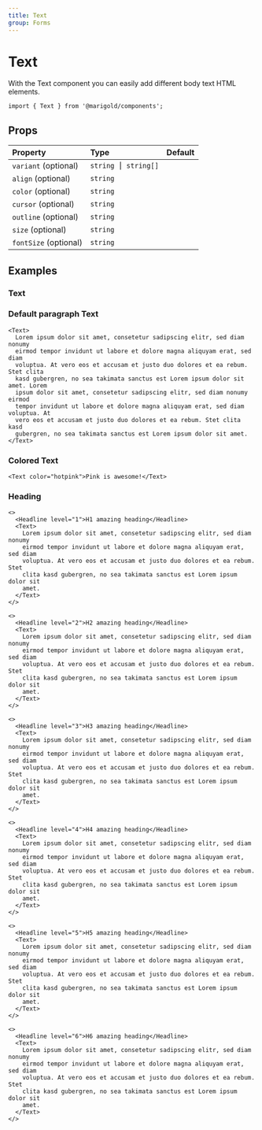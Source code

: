 ```yaml
---
title: Text
group: Forms
---
```


# Text

With the Text component you can easily add different body text HTML elements.

```tsx onlyCode
import { Text } from '@marigold/components';
```

## Props

| Property              | Type                | Default |
| :-------------------- | :------------------ | :------ |
| `variant` (optional)  | `string ⎮ string[]` |         |
| `align` (optional)    | `string`            |         |
| `color` (optional)    | `string`            |         |
| `cursor` (optional)   | `string`            |         |
| `outline` (optional)  | `string`            |         |
| `size` (optional)     | `string`            |         |
| `fontSize` (optional) | `string`            |         |

## Examples

### Text

### Default paragraph Text

```tsx
<Text>
  Lorem ipsum dolor sit amet, consetetur sadipscing elitr, sed diam nonumy
  eirmod tempor invidunt ut labore et dolore magna aliquyam erat, sed diam
  voluptua. At vero eos et accusam et justo duo dolores et ea rebum. Stet clita
  kasd gubergren, no sea takimata sanctus est Lorem ipsum dolor sit amet. Lorem
  ipsum dolor sit amet, consetetur sadipscing elitr, sed diam nonumy eirmod
  tempor invidunt ut labore et dolore magna aliquyam erat, sed diam voluptua. At
  vero eos et accusam et justo duo dolores et ea rebum. Stet clita kasd
  gubergren, no sea takimata sanctus est Lorem ipsum dolor sit amet.
</Text>
```

### Colored Text

```tsx
<Text color="hotpink">Pink is awesome!</Text>
```

### Heading

```tsx
<>
  <Headline level="1">H1 amazing heading</Headline>
  <Text>
    Lorem ipsum dolor sit amet, consetetur sadipscing elitr, sed diam nonumy
    eirmod tempor invidunt ut labore et dolore magna aliquyam erat, sed diam
    voluptua. At vero eos et accusam et justo duo dolores et ea rebum. Stet
    clita kasd gubergren, no sea takimata sanctus est Lorem ipsum dolor sit
    amet.
  </Text>
</>
```

```tsx
<>
  <Headline level="2">H2 amazing heading</Headline>
  <Text>
    Lorem ipsum dolor sit amet, consetetur sadipscing elitr, sed diam nonumy
    eirmod tempor invidunt ut labore et dolore magna aliquyam erat, sed diam
    voluptua. At vero eos et accusam et justo duo dolores et ea rebum. Stet
    clita kasd gubergren, no sea takimata sanctus est Lorem ipsum dolor sit
    amet.
  </Text>
</>
```

```tsx
<>
  <Headline level="3">H3 amazing heading</Headline>
  <Text>
    Lorem ipsum dolor sit amet, consetetur sadipscing elitr, sed diam nonumy
    eirmod tempor invidunt ut labore et dolore magna aliquyam erat, sed diam
    voluptua. At vero eos et accusam et justo duo dolores et ea rebum. Stet
    clita kasd gubergren, no sea takimata sanctus est Lorem ipsum dolor sit
    amet.
  </Text>
</>
```

```tsx
<>
  <Headline level="4">H4 amazing heading</Headline>
  <Text>
    Lorem ipsum dolor sit amet, consetetur sadipscing elitr, sed diam nonumy
    eirmod tempor invidunt ut labore et dolore magna aliquyam erat, sed diam
    voluptua. At vero eos et accusam et justo duo dolores et ea rebum. Stet
    clita kasd gubergren, no sea takimata sanctus est Lorem ipsum dolor sit
    amet.
  </Text>
</>
```

```tsx
<>
  <Headline level="5">H5 amazing heading</Headline>
  <Text>
    Lorem ipsum dolor sit amet, consetetur sadipscing elitr, sed diam nonumy
    eirmod tempor invidunt ut labore et dolore magna aliquyam erat, sed diam
    voluptua. At vero eos et accusam et justo duo dolores et ea rebum. Stet
    clita kasd gubergren, no sea takimata sanctus est Lorem ipsum dolor sit
    amet.
  </Text>
</>
```

```tsx
<>
  <Headline level="6">H6 amazing heading</Headline>
  <Text>
    Lorem ipsum dolor sit amet, consetetur sadipscing elitr, sed diam nonumy
    eirmod tempor invidunt ut labore et dolore magna aliquyam erat, sed diam
    voluptua. At vero eos et accusam et justo duo dolores et ea rebum. Stet
    clita kasd gubergren, no sea takimata sanctus est Lorem ipsum dolor sit
    amet.
  </Text>
</>
```
